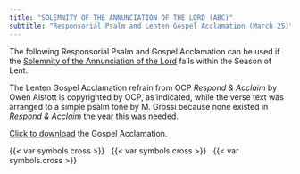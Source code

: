 ```yaml
---
title: "SOLEMNITY OF THE ANNUNCIATION OF THE LORD (ABC)"
subtitle: "Responsorial Psalm and Lenten Gospel Acclamation (March 25)"
---
```


::: {.red}
The following Responsorial Psalm and Gospel Acclamation can be used if the [Solemnity of the Annunciation of the Lord](../feasts/mar25-annunciation.qmd) falls within the Season of Lent.

The Lenten Gospel Acclamation refrain from OCP *Respond & Acclaim* by Owen Alstott is copyrighted by OCP, as indicated, while the verse text was arranged to a simple psalm tone by M. Grossi because none existed in *Respond & Acclaim* the year this was needed.

<a href="./annunciation-accl.pdf" target="_blank">Click to download</a> the Gospel Acclamation.
:::

<!-- ```{=html}
<object data="annunciation-accl.pdf#toolbar=0&navpanes=0&scrollbar=0" type="application/pdf" width="100%" height="100%">
    <p>It appears you don't have a PDF plugin for this browser.
    No biggie... you can <a href="annunciation-accl.pdf">click here to download the PDF file.</a></p>
</object>
``` -->

::: {.centered}
{{< var symbols.cross >}} &nbsp; {{< var symbols.cross >}} &nbsp; {{< var symbols.cross >}}
:::
